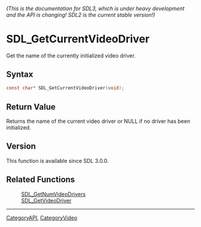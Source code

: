 ====== (This is the documentation for SDL3, which is under heavy development and the API is changing! SDL2 is the current stable version!) ======
= SDL_GetCurrentVideoDriver =

Get the name of the currently initialized video driver.

== Syntax ==

<syntaxhighlight lang='c'>
const char* SDL_GetCurrentVideoDriver(void);
</syntaxhighlight>

== Return Value ==

Returns the name of the current video driver or NULL if no driver has been
initialized.

== Version ==

This function is available since SDL 3.0.0.

== Related Functions ==

:[[SDL_GetNumVideoDrivers]]
:[[SDL_GetVideoDriver]]

----
[[CategoryAPI]], [[CategoryVideo]]


